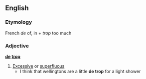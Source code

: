 ==English==
===Etymology===
French ''de'' of, in + ''trop'' too much
===Adjective===
'''[[de]] [[trop]]'''
#[[Excessive]] or [[superfluous]]
#* I think that wellingtons are a little '''de trop''' for a light shower
